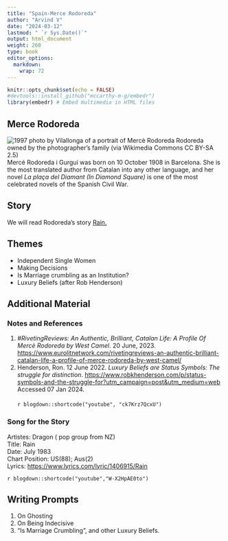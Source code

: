 ```yaml
---
title: "Spain-Merce Rodoreda"
author: "Arvind V"
date: "2024-03-12"
lastmod: " `r Sys.Date()`"
output: html_document
weight: 260
type: book
editor_options: 
  markdown: 
    wrap: 72
---
```


```r
knitr::opts_chunk$set(echo = FALSE)
#devtools::install_github("mccarthy-m-g/embedr")
library(embedr) # Embed multimedia in HTML files
```

## Merce Rodoreda

![1997 photo by Vilallonga of a portrait of Mercè Rodoreda Rodoreda owned by the photographer's family (via Wikimedia Commons CC BY-SA 2.5)](https://upload.wikimedia.org/wikipedia/commons/3/30/Rodoreda.jpg)
Mercé Rodoreda i Gurguí was born on 10 October 1908 in Barcelona. She is the most translated author from Catalan into any other language, and her novel *La plaça del Diamant (In Diamond Square)* is one of the most celebrated novels of the Spanish Civil War. 

## Story

We will read Rodoreda's story <u>[Rain.](Rain - Merce Rodoreda.docx)</u>

## Themes
- Independent Single Women
- Making Decisions
- Is Marriage crumbling as an Institution?
- Luxury Beliefs (after Rob Henderson)


## Additional Material

### Notes and References

1. *#RivetingReviews: An Authentic, Brilliant, Catalan Life: A Profile Of Mercè Rodoreda by West Camel*. 20 June, 2023. <u><https://www.eurolitnetwork.com/rivetingreviews-an-authentic-brilliant-catalan-life-a-profile-of-merce-rodoreda-by-west-camel/></u>
1. Henderson, Ron. 12 June 2022. *Luxury Beliefs are Status Symbols: The struggle for distinction*. <u><https://www.robkhenderson.com/p/status-symbols-and-the-struggle-for?utm_campaign=post&utm_medium=web></u> Accessed 07 Jan 2024.\
<br>
`r blogdown::shortcode("youtube", "ck7Krz7QcxU")`
<br>

### Song for the Story
Artistes: Dragon ( pop group from NZ)\
Title: Rain\
Date: July 1983\
Chart Position: US(88); Aus(2)\
Lyrics: <u><https://www.lyrics.com/lyric/1406915/Rain></u>

`r blogdown::shortcode("youtube","W-X2HpAE0to")`

## Writing Prompts

1.  On Ghosting
1.  On Being Indecisive
1.  "Is Marriage Crumbling", and other Luxury Beliefs.


